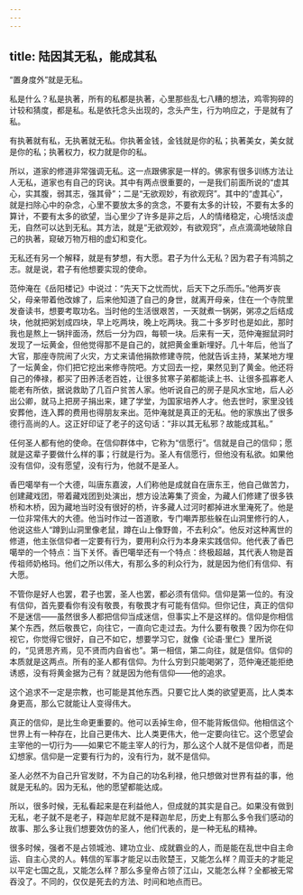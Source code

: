 ```yaml
---
---
---
```

title: 陆因其无私，能成其私
---




“置身度外”就是无私。

私是什么？私是执著，所有的私都是执著，心里那些乱七八糟的想法，鸡零狗碎的计较和猜度，都是私。私是依托念头出现的，念头产生，行为响应之，于是就有了私。

有执著就有私，无执著就无私。你执著金钱，金钱就是你的私；执著美女，美女就是你的私；执著权力，权力就是你的私。

所以，道家的修道非常强调无私。这一点跟佛家是一样的。佛家有很多训练方法让人无私，道家也有自己的窍诀。其中有两点很重要的，一是我们前面所说的“虚其心，实其腹，弱其志，强其骨”；二是“无欲观妙，有欲观窍”。其中的“虚其心”，就是扫除心中的杂念，心里不要放太多的贪念，不要有太多的计较，不要有太多的算计，不要有太多的欲望，当心里少了许多是非之后，人的情绪稳定，心境恬淡虚无，自然可以达到无私。其方法，就是“无欲观妙，有欲观窍”，点点滴滴地破除自己的执著，窥破万物万相的虚幻和变化。

无私还有另一个解释，就是有梦想，有大愿。君子为什么无私？因为君子有鸿鹄之志。就是说，君子有他想要实现的使命。

范仲淹在《岳阳楼记》中说过：“先天下之忧而忧，后天下之乐而乐。”他两岁丧父，母亲带着他改嫁了，后来他知道了自己的身世，就离开母亲，住在一个寺院里发奋读书，想要考取功名。当时他的生活很艰苦，一天就煮一锅粥，粥凉之后结成块，他就把粥划成四块，早上吃两块，晚上吃两块。我二十多岁时也是如此，那时我也是熬上一锅拌面汤，然后一分为四，每顿一块。后来有一天，范仲淹掘鼠洞时发现了一坛黄金，但他觉得那不是自己的，就把黄金重新埋好。几十年后，他当了大官，那座寺院闹了火灾，方丈来请他捐款修建寺院，他就告诉主持，某某地方埋了一坛黄金，你们把它挖出来修寺院吧。方丈回去一挖，果然见到了黄金。他还将自己的俸禄，都买了田养活老百姓，让很多贫寒子弟都能读上书、让很多孤寡老人能老有所依，据说救助了几百户贫苦人家。他听说自己的房子是风水宝地，后人必出公卿，就马上把房子捐出来，建了学堂，为国家培养人才。他去世时，家里没钱安葬他，连入葬的费用也得朋友来出。范仲淹就是真正的无私。他的家族出了很多德行高尚的人。这正好印证了老子的这句话：“非以其无私邪？故能成其私。”

任何圣人都有他的使命。在信仰群体中，它称为“信愿行”。信就是自己的信仰；愿就是这辈子要做什么样的事；行就是行为。圣人有信愿行，但他没有私欲。如果他没有信仰，没有愿望，没有行为，他就不是圣人。

香巴噶举有一个大德，叫唐东嘉波，人们称他是成就自在唐东王，他自己做苦力，创建藏戏团，带着藏戏团到处演出，想方设法筹集了资金，为藏人们修建了很多铁桥和木桥，因为藏地当时没有很好的桥，许多藏人过河时都掉进水里淹死了。他是一位非常伟大的大德。他当时作过一首道歌，专门嘲弄那些躲在山洞里修行的人，他说这些人“蹲到山洞里像老鼠，蹲在山上像野兽，不去利众”。他反对这种离世的修道，他主张信仰者一定要有行为，要用利众行为本身来实践信仰。他代表了香巴噶举的一个特点：当下关怀。香巴噶举还有一个特点：终极超越，其代表人物是首传祖师奶格玛。他们之所以伟大，有那么多的利众行为，就是因为他们有信仰、有大愿。

不管你是好人也罢，君子也罢，圣人也罢，都必须有信仰。信仰是第一位的。有没有信仰，首先要看你有没有敬畏，有敬畏才有可能有信仰。但你记住，真正的信仰不是迷信——虽然很多人都把信仰当成迷信，但事实上不是这样的。信仰是你相信某个东西，然后敬畏它，向往它，一直向它走过去。为什么要有敬畏？因为你在仰视它，你觉得它很好，自己不如它，想要学习它，就像《论语·里仁》里所说的，“见贤思齐焉，见不贤而内自省也”。第一相信，第二向往，就是信仰。信仰的本质就是这两点。所有的圣人都有信仰。为什么穷到只能喝粥了，范仲淹还能拒绝诱惑，没有将黄金据为己有？就是因为他有信仰——他的追求。

这个追求不一定是宗教，也可能是其他东西。只要它比人类的欲望更高，比人类本身更高，那么它就能让人变得伟大。

真正的信仰，是比生命更重要的。他可以丢掉生命，但不能背叛信仰。他相信这个世界上有一种存在，比自己更伟大、比人类更伟大，他一定要向往它。这个愿望会主宰他的一切行为——如果它不能主宰人的行为，那么这个人就不是信仰者，而是幻想家。信仰是一定要有行为的，没有行为，就不是信仰。

圣人必然不为自己升官发财，不为自己的功名利禄，他只想做对世界有益的事，他就是无私的。因为无私，他的愿望都能达成。

所以，很多时候，无私看起来是在利益他人，但成就的其实是自己。如果没有做到无私，老子就不是老子，释迦牟尼就不是释迦牟尼，历史上有那么多令我们感动的故事、那么多让我们想要效仿的圣人，他们代表的，是一种无私的精神。

很多时候，强者不是占领城池、建功立业、成就霸业的人，而是能在乱世中自主命运、自主心灵的人。韩信的军事才能足以击败楚王，又能怎么样？周亚夫的才能足以平定七国之乱，又能怎么样？那么多皇帝占领了江山，又能怎么样？全都被无常吞没了。不同的，仅仅是死去的方法、时间和地点而已。
